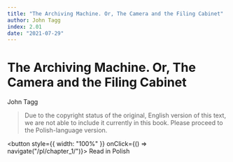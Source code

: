 ```yaml
---
title: "The Archiving Machine. Or, The Camera and the Filing Cabinet"
author: John Tagg
index: 2.01
date: "2021-07-29"
---
```



# The Archiving Machine. Or, The Camera and the Filing Cabinet

<Author>John Tagg</Author>

> Due to the copyright status of the original, English version of this text, we are not able to include it currently in this book. Please proceed to the Polish-language version.

<button style={{ width: "100%" }} onClick={() => navigate("/pl/chapter_1/")}>
  Read in Polish
</button>

